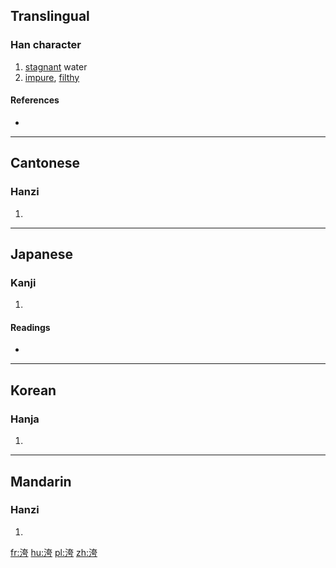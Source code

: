 ==Translingual==

===Han character===
{{Han char|rn=85|rad=水|as=06|sn=9|four=3412<sub>7</sub>|canj=水大一尸 (EKMS)}}

# [[stagnant]] water
# [[impure]], [[filthy]]

====References====
* {{Han ref|kx=0623.020|dkj=17429|dj=1019.050|hdz=31604.050|uh=6D3F|ud=27967|bh=CF72|bd=53106}}

----

==Cantonese==

===Hanzi===
{{yue-hanzi|jyut=wu1|y=wu1}}

# {{defn|lang=yue|sort=水06}}

----

==Japanese==

===Kanji===
{{ja-kanji|grade=|rs=水06}}

# {{defn|lang=ja|sort=水06}}

====Readings====
* {{ja-readings|on=[[お]] (o), [[う]] (u), [[こ]] (ko), [[ご]] (go)|kun=}}

----

==Korean==

===Hanja===
{{ko-hanja|hangeul=[[오]]|rv=o|mr=o}}

# {{defn|lang=ko|sort=水06}}

----

==Mandarin==

===Hanzi===
{{cmn-hanzi|pin=[[jiā]] ([[jia1]]), [[wū]] ([[wu1]])|wg=chia<sup>1</sup>, wu<sup>1</sup>}}

# {{defn|lang=cmn|sort=水06}}

[[fr:洿]]
[[hu:洿]]
[[pl:洿]]
[[zh:洿]]
